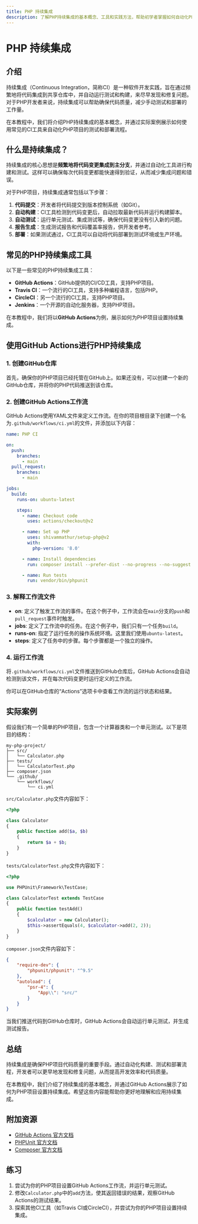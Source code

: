 ```yaml
---
title: PHP 持续集成
description: 了解PHP持续集成的基本概念、工具和实践方法，帮助初学者掌握如何自动化PHP项目的测试和部署流程。
---
```


# PHP 持续集成

## 介绍

持续集成（Continuous Integration，简称CI）是一种软件开发实践，旨在通过频繁地将代码集成到共享仓库中，并自动运行测试和构建，来尽早发现和修复问题。对于PHP开发者来说，持续集成可以帮助确保代码质量，减少手动测试和部署的工作量。

在本教程中，我们将介绍PHP持续集成的基本概念，并通过实际案例展示如何使用常见的CI工具来自动化PHP项目的测试和部署流程。

## 什么是持续集成？

持续集成的核心思想是**频繁地将代码变更集成到主分支**，并通过自动化工具进行构建和测试。这样可以确保每次代码变更都能快速得到验证，从而减少集成问题和错误。

对于PHP项目，持续集成通常包括以下步骤：

1. **代码提交**：开发者将代码提交到版本控制系统（如Git）。
2. **自动构建**：CI工具检测到代码变更后，自动拉取最新代码并运行构建脚本。
3. **自动测试**：运行单元测试、集成测试等，确保代码变更没有引入新的问题。
4. **报告生成**：生成测试报告和代码覆盖率报告，供开发者参考。
5. **部署**：如果测试通过，CI工具可以自动将代码部署到测试环境或生产环境。

## 常见的PHP持续集成工具

以下是一些常见的PHP持续集成工具：

- **GitHub Actions**：GitHub提供的CI/CD工具，支持PHP项目。
- **Travis CI**：一个流行的CI工具，支持多种编程语言，包括PHP。
- **CircleCI**：另一个流行的CI工具，支持PHP项目。
- **Jenkins**：一个开源的自动化服务器，支持PHP项目。

在本教程中，我们将以**GitHub Actions**为例，展示如何为PHP项目设置持续集成。

## 使用GitHub Actions进行PHP持续集成

### 1. 创建GitHub仓库

首先，确保你的PHP项目已经托管在GitHub上。如果还没有，可以创建一个新的GitHub仓库，并将你的PHP代码推送到该仓库。

### 2. 创建GitHub Actions工作流

GitHub Actions使用YAML文件来定义工作流。在你的项目根目录下创建一个名为`.github/workflows/ci.yml`的文件，并添加以下内容：

```yaml
name: PHP CI

on:
  push:
    branches:
      - main
  pull_request:
    branches:
      - main

jobs:
  build:
    runs-on: ubuntu-latest

    steps:
      - name: Checkout code
        uses: actions/checkout@v2

      - name: Set up PHP
        uses: shivammathur/setup-php@v2
        with:
          php-version: '8.0'

      - name: Install dependencies
        run: composer install --prefer-dist --no-progress --no-suggest

      - name: Run tests
        run: vendor/bin/phpunit
```

### 3. 解释工作流文件

- **on**: 定义了触发工作流的事件。在这个例子中，工作流会在`main`分支的`push`和`pull_request`事件时触发。
- **jobs**: 定义了工作流中的任务。在这个例子中，我们只有一个任务`build`。
- **runs-on**: 指定了运行任务的操作系统环境。这里我们使用`ubuntu-latest`。
- **steps**: 定义了任务中的步骤。每个步骤都是一个独立的操作。

### 4. 运行工作流

将`.github/workflows/ci.yml`文件推送到GitHub仓库后，GitHub Actions会自动检测到该文件，并在每次代码变更时运行定义的工作流。

你可以在GitHub仓库的“Actions”选项卡中查看工作流的运行状态和结果。

## 实际案例

假设我们有一个简单的PHP项目，包含一个计算器类和一个单元测试。以下是项目的结构：

```
my-php-project/
├── src/
│   └── Calculator.php
├── tests/
│   └── CalculatorTest.php
├── composer.json
└── .github/
    └── workflows/
        └── ci.yml
```

`src/Calculator.php`文件内容如下：

```php
<?php

class Calculator
{
    public function add($a, $b)
    {
        return $a + $b;
    }
}
```

`tests/CalculatorTest.php`文件内容如下：

```php
<?php

use PHPUnit\Framework\TestCase;

class CalculatorTest extends TestCase
{
    public function testAdd()
    {
        $calculator = new Calculator();
        $this->assertEquals(4, $calculator->add(2, 2));
    }
}
```

`composer.json`文件内容如下：

```json
{
    "require-dev": {
        "phpunit/phpunit": "^9.5"
    },
    "autoload": {
        "psr-4": {
            "App\\": "src/"
        }
    }
}
```

当我们推送代码到GitHub仓库时，GitHub Actions会自动运行单元测试，并生成测试报告。

## 总结

持续集成是确保PHP项目代码质量的重要手段。通过自动化构建、测试和部署流程，开发者可以更早地发现和修复问题，从而提高开发效率和代码质量。

在本教程中，我们介绍了持续集成的基本概念，并通过GitHub Actions展示了如何为PHP项目设置持续集成。希望这些内容能帮助你更好地理解和应用持续集成。

## 附加资源

- [GitHub Actions 官方文档](https://docs.github.com/en/actions)
- [PHPUnit 官方文档](https://phpunit.de/documentation.html)
- [Composer 官方文档](https://getcomposer.org/doc/)

## 练习

1. 尝试为你的PHP项目设置GitHub Actions工作流，并运行单元测试。
2. 修改`Calculator.php`中的`add`方法，使其返回错误的结果，观察GitHub Actions的测试结果。
3. 探索其他CI工具（如Travis CI或CircleCI），并尝试为你的PHP项目设置持续集成。